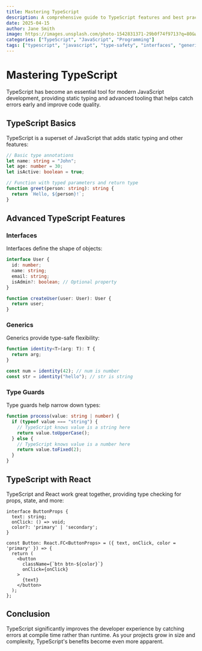 ```yaml
---
title: Mastering TypeScript
description: A comprehensive guide to TypeScript features and best practices for modern web development.
date: 2025-04-15
author: Jane Smith
image: https://images.unsplash.com/photo-1542831371-29b0f74f9713?q=80&w=2000
categories: ["TypeScript", "JavaScript", "Programming"]
tags: ["typescript", "javascript", "type-safety", "interfaces", "generics"]
---
```


# Mastering TypeScript

TypeScript has become an essential tool for modern JavaScript development, providing static typing and advanced tooling that helps catch errors early and improve code quality.

## TypeScript Basics

TypeScript is a superset of JavaScript that adds static typing and other features:

```typescript
// Basic type annotations
let name: string = "John";
let age: number = 30;
let isActive: boolean = true;

// Function with typed parameters and return type
function greet(person: string): string {
  return `Hello, ${person}!`;
}
```

## Advanced TypeScript Features

### Interfaces

Interfaces define the shape of objects:

```typescript
interface User {
  id: number;
  name: string;
  email: string;
  isAdmin?: boolean; // Optional property
}

function createUser(user: User): User {
  return user;
}
```

### Generics

Generics provide type-safe flexibility:

```typescript
function identity<T>(arg: T): T {
  return arg;
}

const num = identity(42); // num is number
const str = identity("hello"); // str is string
```

### Type Guards

Type guards help narrow down types:

```typescript
function process(value: string | number) {
  if (typeof value === "string") {
    // TypeScript knows value is a string here
    return value.toUpperCase();
  } else {
    // TypeScript knows value is a number here
    return value.toFixed(2);
  }
}
```

## TypeScript with React

TypeScript and React work great together, providing type checking for props, state, and more:

```tsx
interface ButtonProps {
  text: string;
  onClick: () => void;
  color?: 'primary' | 'secondary';
}

const Button: React.FC<ButtonProps> = ({ text, onClick, color = 'primary' }) => {
  return (
    <button 
      className={`btn btn-${color}`}
      onClick={onClick}
    >
      {text}
    </button>
  );
};
```

## Conclusion

TypeScript significantly improves the developer experience by catching errors at compile time rather than runtime. As your projects grow in size and complexity, TypeScript's benefits become even more apparent.